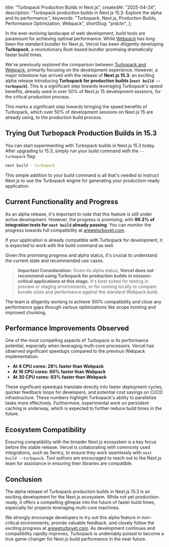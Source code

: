   title: "Turbopack Production Builds in Next.js",
  createdAt: "2025-04-24",
  description: "Turbopack production builds in Next.js 15.3: Explore the alpha and its performance.",
  keywords: "Turbopack, Next.js, Production Builds, Performance Optimization, Webpack",
  shortSlug: "prdctn",
};

In the ever-evolving landscape of web development, build tools are paramount for achieving optimal performance. While [Webpack](https://webpack.js.org/) has long been the standard bundler for Next.js, Vercel has been diligently developing **Turbopack**, a revolutionary Rust-based bundler promising dramatically faster build times.

We've previously explored the comparison between [Turbopack and Webpack](/blog/turbopack-vs-webpack), primarily focusing on the development experience. However, a major milestone has arrived with the release of **Next.js 15.3**: an exciting alpha release introducing **Turbopack for production builds (`next build --turbopack`)**. This is a significant step towards leveraging Turbopack's speed benefits, already used in over 50% of Next.js 15 development sessions, for the critical production process.

This marks a significant step towards bringing the speed benefits of Turbopack, which over 50% of development sessions on Next.js 15 are already using, to the production build process.

## Trying Out Turbopack Production Builds in 15.3

You can start experimenting with Turbopack builds in Next.js 15.3 today. After upgrading to 15.3, simply run your build command with the `--turbopack` flag:

```bash
next build --turbopack
```

This simple addition to your build command is all that's needed to instruct Next.js to use the Turbopack engine for generating your production-ready application.

## Current Functionality and Progress

As an alpha release, it's important to note that this feature is still under active development. However, the progress is promising, with **99.3% of integration tests for `next build` already passing**. You can monitor the progress towards full compatibility at [areweturboyet.com](https://areweturboyet.com/).

If your application is already compatible with Turbopack for development, it is expected to work with the build command as well.

Given this promising progress and alpha status, it's crucial to understand the current state and recommended use cases.

> **Important Consideration:** Given its alpha status, **Vercel does not recommend using Turbopack for production builds in mission-critical applications at this stage.** It's best suited for testing in preview or staging environments, or for running locally to compare bundle sizes and performance against the standard Webpack build.

The team is diligently working to achieve 100% compatibility and close any performance gaps through various optimizations like scope hoisting and improved chunking.

## Performance Improvements Observed

One of the most compelling aspects of Turbopack is its performance potential, especially when leveraging multi-core processors. Vercel has observed significant speedups compared to the previous Webpack implementation:

- **At 4 CPU cores: 28% faster than Webpack**
- **At 16 CPU cores: 60% faster than Webpack**
- **At 30 CPU cores: 83% faster than Webpack**

These significant speedups translate directly into faster deployment cycles, quicker feedback loops for developers, and potential cost savings on CI/CD infrastructure. These numbers highlight Turbopack's ability to parallelize tasks more effectively. Furthermore, experimental work on persistent caching is underway, which is expected to further reduce build times in the future.

## Ecosystem Compatibility

Ensuring compatibility with the broader Next.js ecosystem is a key focus before the stable release. Vercel is collaborating with commonly used integrations, such as Sentry, to ensure they work seamlessly with `next build --turbopack`. Tool authors are encouraged to reach out to the Next.js team for assistance in ensuring their libraries are compatible.

## Conclusion

The alpha release of Turbopack production builds in Next.js 15.3 is an exciting development for the Next.js ecosystem. While not yet production-ready, it offers a compelling glimpse into the future of faster build times, especially for projects leveraging multi-core machines.

We strongly encourage developers to try out this alpha feature in non-critical environments, provide valuable feedback, and closely follow the exciting progress at [areweturboyet.com](https://areweturboyet.com). As development continues and compatibility rapidly improves, Turbopack is undeniably poised to become a true game-changer for Next.js build performance in the near future.
